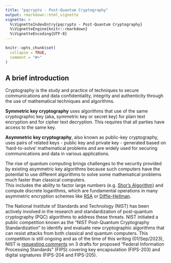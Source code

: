 ```yaml
---
title: "pqcrypto - Post-Quantum Cryptography"
output: rmarkdown::html_vignette
vignette: >
  %\VignetteIndexEntry{pqcrypto - Post-Quantum Cryptography}
  %\VignetteEngine{knitr::rmarkdown}
  %\VignetteEncoding{UTF-8}
---
```


```r
knitr::opts_chunk$set(
  collapse = TRUE,
  comment = "#>"
)
```


## A brief introduction

Cryptography is the study and practice of techniques to secure communications and data confidentiality, integrity and authenticity through the use of mathematical techniques and algorithms.

**Symmetric key cryptography** uses algorithms that use of the same cryptographic key (aka, symmetric key or secret key) for plain text encryption and for cipher text decryption. This requires that all parties have access to the same key.

**Asymmetric key cryptography**, also known as public-key cryptography, uses pairs of related keys - public key and private key - generated based on 'hard-to-solve' mathematical problems and are widely used for securing communications and data in various applications. 

The rise of quantum computing brings challenges to the security provided by existing asymmetric key algorithms because such computers have the potential to use different algorithms to solve some mathematical problems much faster than classical computers.  
This includes the ability to factor large numbers (e.g. [Shor's Algorithm](https://en.wikipedia.org/wiki/Shor%27s_algorithm)) and compute discrete logarithms, which are fundamental operations in many asymmetric encryption schemes like [RSA](https://en.wikipedia.org/wiki/RSA_(cryptosystem)) or [Diffie-Hellman](https://en.wikipedia.org/wiki/Diffie%E2%80%93Hellman_key_exchange).

The National Institute of Standards and Technology (NIST) has been actively involved in the research and standardization of post-quantum cryptography (PQC) algorithms to address these threats. NIST initiated a public competition known as the "NIST Post-Quantum Cryptography Standardization" to identify and evaluate new cryptographic algorithms that can resist attacks from both classical and quantum computers. This competition is still ongoing and as of the time of this writing (01/Sep/2023), NIST is [requesting comments](https://csrc.nist.gov/news/2023/three-draft-fips-for-post-quantum-cryptography) on 3 drafts for proposed "Federal Information Processing Standards" (FIPS) covering key encapsulation (FIPS-203) and digital signatures (FIPS-204 and FIPS-205).

